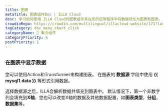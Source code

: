 ```yaml
---
title: 图表
metaTitle: 图表组件Doc | ILLA Cloud
desc: 学习如何使用 ILLA Cloud的图表组件来在您的应用程序中将数据视化为图表和图表。
crowdinRepo: https://crowdin.com/multilingual/illacloud-website/171?languages=zhcn&filter=basic&value=0
tagCategory: doc_menu_chart_click
categoryName: 🧬 集合组件
categoryPriority: 6
postPriority: 1
---
```


## <h2 hidden>图表</h2>

### 在图表中显示数据

您可以使用Action和Transformer来构建图表。 在图表的 **数据源** 字段中使用 **{{ mysql1.data }}** 等形式引用数据。 

选择数据源之后，ILLA会解析数据并填充到图表中。 默认情况下，第一个非数字列会填充到**X轴**，您也可以改变X轴的数据及其他数据配置，如**图表类型**，**分组**，**数据集**等。

<img
  src='https://cdn.illacloud.com/official-website/img/docs/assemble/chart1.png'
  alt=""
/>

<img
  src='https://cdn.illacloud.com/official-website/img/docs/assemble/chart2.png'
  alt=""
/>

